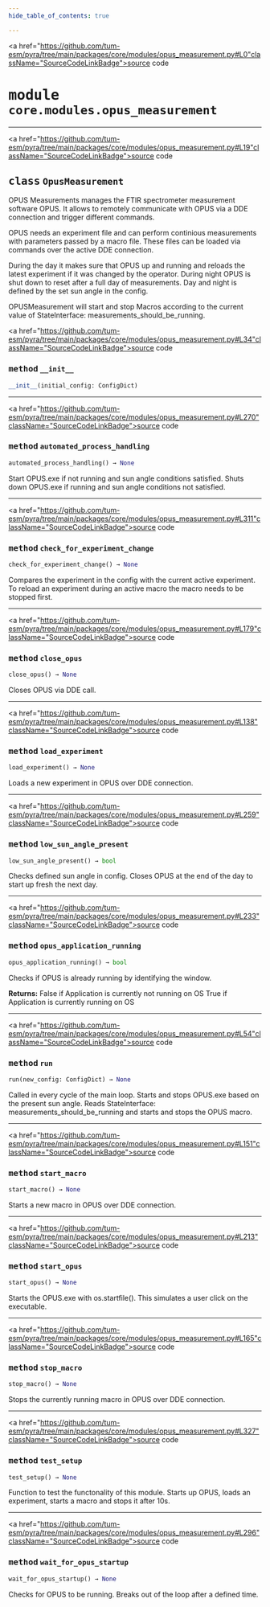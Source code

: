 ```yaml
---
hide_table_of_contents: true

---
```


<!-- markdownlint-disable -->

<a href="https://github.com/tum-esm/pyra/tree/main/packages/core/modules/opus_measurement.py#L0"className="SourceCodeLinkBadge">source code</a>

# <kbd>module</kbd> `core.modules.opus_measurement`






---

<a href="https://github.com/tum-esm/pyra/tree/main/packages/core/modules/opus_measurement.py#L19"className="SourceCodeLinkBadge">source code</a>

## <kbd>class</kbd> `OpusMeasurement`
OPUS Measurements manages the FTIR spectrometer measurement software OPUS. It allows to remotely communicate with OPUS via a DDE connection and trigger different commands. 

OPUS needs an experiment file and can perform continious measurements with parameters passed by a macro file. These files can be loaded via commands over the active DDE connection. 

During the day it makes sure that OPUS up and running and reloads the latest experiment if it was changed by the operator. During night OPUS is shut down to reset after a full day of measurements. Day and night is defined by the set sun angle in the config. 

OPUSMeasurement will start and stop Macros according to the current value of StateInterface: measurements_should_be_running. 

<a href="https://github.com/tum-esm/pyra/tree/main/packages/core/modules/opus_measurement.py#L34"className="SourceCodeLinkBadge">source code</a>

### <kbd>method</kbd> `__init__`

```python
__init__(initial_config: ConfigDict)
```








---

<a href="https://github.com/tum-esm/pyra/tree/main/packages/core/modules/opus_measurement.py#L270"className="SourceCodeLinkBadge">source code</a>

### <kbd>method</kbd> `automated_process_handling`

```python
automated_process_handling() → None
```

Start OPUS.exe if not running and sun angle conditions satisfied. Shuts down OPUS.exe if running and sun angle conditions not satisfied. 

---

<a href="https://github.com/tum-esm/pyra/tree/main/packages/core/modules/opus_measurement.py#L311"className="SourceCodeLinkBadge">source code</a>

### <kbd>method</kbd> `check_for_experiment_change`

```python
check_for_experiment_change() → None
```

Compares the experiment in the config with the current active experiment. To reload an experiment during an active macro the macro needs to be stopped first. 

---

<a href="https://github.com/tum-esm/pyra/tree/main/packages/core/modules/opus_measurement.py#L179"className="SourceCodeLinkBadge">source code</a>

### <kbd>method</kbd> `close_opus`

```python
close_opus() → None
```

Closes OPUS via DDE call. 

---

<a href="https://github.com/tum-esm/pyra/tree/main/packages/core/modules/opus_measurement.py#L138"className="SourceCodeLinkBadge">source code</a>

### <kbd>method</kbd> `load_experiment`

```python
load_experiment() → None
```

Loads a new experiment in OPUS over DDE connection. 

---

<a href="https://github.com/tum-esm/pyra/tree/main/packages/core/modules/opus_measurement.py#L259"className="SourceCodeLinkBadge">source code</a>

### <kbd>method</kbd> `low_sun_angle_present`

```python
low_sun_angle_present() → bool
```

Checks defined sun angle in config. Closes OPUS at the end of the day to start up fresh the next day. 

---

<a href="https://github.com/tum-esm/pyra/tree/main/packages/core/modules/opus_measurement.py#L233"className="SourceCodeLinkBadge">source code</a>

### <kbd>method</kbd> `opus_application_running`

```python
opus_application_running() → bool
```

Checks if OPUS is already running by identifying the window. 



**Returns:**
 False if Application is currently not running on OS True if Application is currently running on OS 

---

<a href="https://github.com/tum-esm/pyra/tree/main/packages/core/modules/opus_measurement.py#L54"className="SourceCodeLinkBadge">source code</a>

### <kbd>method</kbd> `run`

```python
run(new_config: ConfigDict) → None
```

Called in every cycle of the main loop. Starts and stops OPUS.exe based on the present sun angle. Reads StateInterface: measurements_should_be_running and starts and stops the OPUS macro. 

---

<a href="https://github.com/tum-esm/pyra/tree/main/packages/core/modules/opus_measurement.py#L151"className="SourceCodeLinkBadge">source code</a>

### <kbd>method</kbd> `start_macro`

```python
start_macro() → None
```

Starts a new macro in OPUS over DDE connection. 

---

<a href="https://github.com/tum-esm/pyra/tree/main/packages/core/modules/opus_measurement.py#L213"className="SourceCodeLinkBadge">source code</a>

### <kbd>method</kbd> `start_opus`

```python
start_opus() → None
```

Starts the OPUS.exe with os.startfile(). This simulates a user click on the executable. 

---

<a href="https://github.com/tum-esm/pyra/tree/main/packages/core/modules/opus_measurement.py#L165"className="SourceCodeLinkBadge">source code</a>

### <kbd>method</kbd> `stop_macro`

```python
stop_macro() → None
```

Stops the currently running macro in OPUS over DDE connection. 

---

<a href="https://github.com/tum-esm/pyra/tree/main/packages/core/modules/opus_measurement.py#L327"className="SourceCodeLinkBadge">source code</a>

### <kbd>method</kbd> `test_setup`

```python
test_setup() → None
```

Function to test the functonality of this module. Starts up OPUS, loads an experiment, starts a macro and stops it after 10s. 

---

<a href="https://github.com/tum-esm/pyra/tree/main/packages/core/modules/opus_measurement.py#L296"className="SourceCodeLinkBadge">source code</a>

### <kbd>method</kbd> `wait_for_opus_startup`

```python
wait_for_opus_startup() → None
```

Checks for OPUS to be running. Breaks out of the loop after a defined time. 


